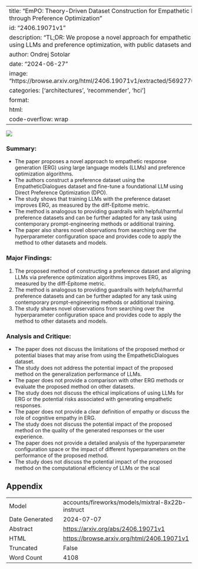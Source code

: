 
---
title: "EmPO: Theory-Driven Dataset Construction for Empathetic Response Generation through Preference Optimization"
id: "2406.19071v1"
description: "TL;DR: We propose a novel approach for empathetic response generation using LLMs and preference optimization, with public datasets and models."
author: Ondrej Sotolar
date: "2024-06-27"
image: "https://browse.arxiv.org/html/2406.19071v1/extracted/5692770/figs/mmluvsalpha.png"
categories: ['architectures', 'recommender', 'hci']
format:
  html:
    code-overflow: wrap
---

![](https://browse.arxiv.org/html/2406.19071v1/extracted/5692770/figs/mmluvsalpha.png)

### Summary:

- The paper proposes a novel approach to empathetic response generation (ERG) using large language models (LLMs) and preference optimization algorithms.
- The authors construct a preference dataset using the EmpatheticDialogues dataset and fine-tune a foundational LLM using Direct Preference Optimization (DPO).
- The study shows that training LLMs with the preference dataset improves ERG, as measured by the diff-Epitome metric.
- The method is analogous to providing guardrails with helpful/harmful preference datasets and can be further adapted for any task using contemporary prompt-engineering methods or additional training.
- The paper also shares novel observations from searching over the hyperparameter configuration space and provides code to apply the method to other datasets and models.

### Major Findings:

1. The proposed method of constructing a preference dataset and aligning LLMs via preference optimization algorithms improves ERG, as measured by the diff-Epitome metric.
2. The method is analogous to providing guardrails with helpful/harmful preference datasets and can be further adapted for any task using contemporary prompt-engineering methods or additional training.
3. The study shares novel observations from searching over the hyperparameter configuration space and provides code to apply the method to other datasets and models.

### Analysis and Critique:

- The paper does not discuss the limitations of the proposed method or potential biases that may arise from using the EmpatheticDialogues dataset.
- The study does not address the potential impact of the proposed method on the generalization performance of LLMs.
- The paper does not provide a comparison with other ERG methods or evaluate the proposed method on other datasets.
- The study does not discuss the ethical implications of using LLMs for ERG or the potential risks associated with generating empathetic responses.
- The paper does not provide a clear definition of empathy or discuss the role of cognitive empathy in ERG.
- The study does not discuss the potential impact of the proposed method on the quality of the generated responses or the user experience.
- The paper does not provide a detailed analysis of the hyperparameter configuration space or the impact of different hyperparameters on the performance of the proposed method.
- The study does not discuss the potential impact of the proposed method on the computational efficiency of LLMs or the scal

## Appendix

|          |          |
|----------|----------|
| Model     | accounts/fireworks/models/mixtral-8x22b-instruct       |
| Date Generated     | 2024-07-07       |
| Abstract | [https://arxiv.org/abs/2406.19071v1](https://arxiv.org/abs/2406.19071v1)        |
| HTML     | [https://browse.arxiv.org/html/2406.19071v1](https://browse.arxiv.org/html/2406.19071v1)       |
| Truncated       | False       |
| Word Count       | 4108       |